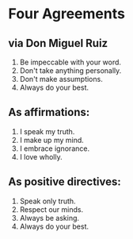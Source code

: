 # Four Agreements

## via Don Miguel Ruiz
1. Be impeccable with your word.
2. Don't take anything personally.
3. Don't make assumptions.
4. Always do your best.

## As affirmations:
1. I speak my truth.
2. I make up my mind.
3. I embrace ignorance.
4. I love wholly.

## As positive directives:
1. Speak only truth.
2. Respect our minds.
3. Always be asking.
4. Always do your best.